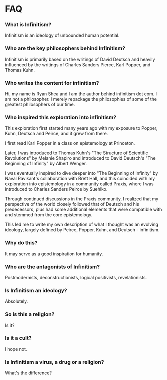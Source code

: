 # FAQ

### What is Infinitism?

Infinitism is an ideology of unbounded human potential.

### Who are the key philosophers behind Infinitism?

Infinitism is primarily based on the writings of David Deutsch and heavily influenced by the writings of Charles Sanders Pierce, Karl Popper, and Thomas Kuhn.

### Who writes the content for infinitism?

Hi, my name is Ryan Shea and I am the author behind infinitism dot com. I am not a philosopher. I merely repackage the philosophies of some of the greatest philosophers of our time.

### Who inspired this exploration into infinitism?

This exploration first started many years ago with my exposure to Popper, Kuhn, Deutsch and Peirce, and it grew from there.

I first read Karl Popper in a class on epistemology at Princeton.

Later, I was introduced to Thomas Kuhn's "The Structure of Scientific Revolutions" by Melanie Shapiro and introduced to David Deutsch's "The Beginning of Infinity" by Albert Wenger.

I was eventually inspired to dive deeper into "The Beginning of Infinity" by Naval Ravikant's collaboration with Brett Hall, and this coincided with my exploration into epistemology in a community called Praxis, where I was introduced to Charles Sanders Peirce by Suehiko.

Through continued discussions in the Praxis community, I realized that my perspective of the world closely followed that of Deutsch and his predecessors, plus had some additional elements that were compatible with and stemmed from the core epistemology.

This led me to write my own description of what I thought was an evolving ideology, largely defined by Peirce, Popper, Kuhn, and Deutsch - infinitism.

### Why do this?

It may serve as a good inspiration for humanity.

### Who are the antagonists of Infinitism?

Postmodernists, deconstructionists, logical positivists, revelationists.

### Is Infinitism an ideology?

Absolutely.

### So is this a religion?

Is it?

### Is it a cult?

I hope not.

### Is Infinitism a virus, a drug or a religion?

What's the difference?
